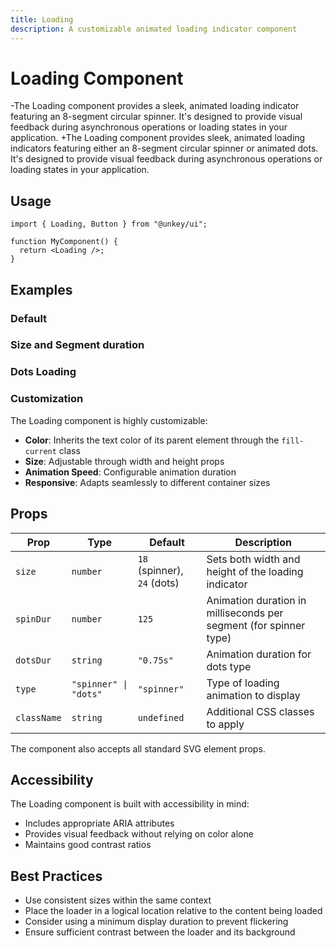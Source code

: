```yaml
---
title: Loading
description: A customizable animated loading indicator component
---
```


# Loading Component

-The Loading component provides a sleek, animated loading indicator featuring an 8-segment circular spinner. It's designed to provide visual feedback during asynchronous operations or loading states in your application.
+The Loading component provides sleek, animated loading indicators featuring either an 8-segment circular spinner or animated dots. It's designed to provide visual feedback during asynchronous operations or loading states in your application.

## Usage

```tsx
import { Loading, Button } from "@unkey/ui";

function MyComponent() {
  return <Loading />;
}
```

## Examples

### Default

<LoadingExample />

### Size and Segment duration

<CustomSizeAndDuration />

### Dots Loading

<DotsLineExample />

### Customization

The Loading component is highly customizable:

- **Color**: Inherits the text color of its parent element through the `fill-current` class
- **Size**: Adjustable through width and height props
- **Animation Speed**: Configurable animation duration
- **Responsive**: Adapts seamlessly to different container sizes

## Props

| Prop | Type | Default | Description |
|------|------|---------|-------------|
| `size` | `number` | `18` (spinner), `24` (dots) | Sets both width and height of the loading indicator |
| `spinDur` | `number` | `125` | Animation duration in milliseconds per segment (for spinner type) |
| `dotsDur` | `string` | `"0.75s"` | Animation duration for dots type |
| `type` | `"spinner" \| "dots"` | `"spinner"` | Type of loading animation to display |
| `className` | `string` | `undefined` | Additional CSS classes to apply |

The component also accepts all standard SVG element props.

## Accessibility

The Loading component is built with accessibility in mind:
- Includes appropriate ARIA attributes
- Provides visual feedback without relying on color alone
- Maintains good contrast ratios

## Best Practices

- Use consistent sizes within the same context
- Place the loader in a logical location relative to the content being loaded
- Consider using a minimum display duration to prevent flickering
- Ensure sufficient contrast between the loader and its background 
